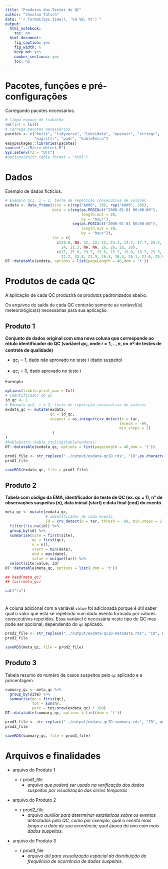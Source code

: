 ```yaml
---
title: "Produtos dos Testes de QC"
author: "Jônatan Tatsch"
date: "`r format(Sys.time(), '%d %B, %Y')`"
output:
  html_notebook:
    toc: no
  html_document:
    fig_caption: yes
    fig_width: 6
    keep_md: yes
    number_sections: yes
    toc: no
---
```


# Pacotes, funções e pré-configurações

Carregando pacotes necessários.

```r
# limpa espaço de trabalho
rm(list = ls()) 
# carrega pacotes necessários
pacotes <- c("knitr", "tidyverse", "lubridate", "openair", "stringr", 
             "magrittr", "padr", "kableExtra")
easypackages::libraries(pacotes)
source("../R/crv_detect.R")
Sys.setenv(TZ = "UTC")
#options(knitr.table.format = "html")
```

# Dados 

Exemplo de dados fictícios.

```r
# Exemplo qc1, i = 1, teste de repetição consecutiva de valores 
exdata <- data_frame(site = c(rep("A800", 20), rep("A900", 20)),
                     date = c(seq(as.POSIXct("2000-01-01 00:00:00"),
                                  length.out = 20,
                                  by = "hour"),
                              seq(as.POSIXct("2000-01-01 00:00:00"),
                                  length.out = 20,
                                  by = "hour")), 
                     tar = c(
                       c(20.6, NA, 22, 22, 22, 23.1, 14.7, 17.7, 25.4, 19.6, 23.4, 24, 
                         24, 21.3, NA, NA, 26, 26, 26, 26),
                       c(17, 25.6, 29.7, 29.6, 15.7, 19.8, 18.7, 29.3, 13.1, 22.2, 22.2, 
                         22.2, 33.8, 21.9, 16.3, 16.3, 26.1, 21.6, 25.9, 25)))
DT::datatable(exdata, options = list(pageLength = 40,dom = 't'))
```


# Produtos de cada QC 

A aplicação de cada QC produzirá os produtos padronizados abaixo.

Os arquivos de saída de cada QC conterão somente as variável(is) meteorológica(s)
necessárias para sua aplicação.

## Produto 1

 **Conjunto de dados original com uma nova coluna que corresponde ao rótulo identificador do QC (variável $qc_{i}$, onde $i=1,..,n$, $n =$ nº de testes de controle de qualidade)**
    
  - $qc_{i}=1$, dado não aprovado no teste $i$ (dado suspeito)
  
  - $qc_{i}=0$, dado aprovado no teste $i$

Exemplo

```r
options(tibble.print_max = Inf)
# identificador do qc
id_qc <- 1
# Exemplo qc2, i = 2, teste de repetição consecutiva de valores 
exdata_qc <- mutate(exdata,
                    qc = id_qc,
                    suspect = as.integer(crv_detect(x = tar, 
                                                   thresh = -99,
                                                   min.steps = 2)
                     )
)
#kableExtra::kable_styling(kable(exdata))
DT::datatable(exdata_qc, options = list(pageLength = 40,dom = 't'))
```

```r
prod1_file <- str_replace("../output/exdata-qcID.rds", "ID",as.character(id_qc))
prod1_file
```


```r
saveRDS(exdata_qc, file = prod1_file)
```


## Produto 2

**Tabela com código da EMA, identificador do teste de QC (ex. qc = 1), n° de observações suspeitas (n), data inicial (start) e data final (end) do evento.**


```r
meta_qc <- mutate(exdata_qc, 
                  # identificador de cada evento
                  id = crv_detect(x = tar, thresh = -99, min.steps = 2, numerate = TRUE)) %>%
  filter(!is.na(id)) %>%
  group_by(id) %>%
  summarise(site = first(site),
            qc = first(qc),
            n = n(),
            start = min(date), 
            end = max(date),
            value = unique(tar)) %>%
  select(site:value, id)
DT::datatable(meta_qc, options = list( dom = 't'))

## head(meta_qc)
## tail(meta_qc)
```

```r
cat("\n")
```

#
A coluna adicional com a variável `value` foi adicionada porque é útil saber qual o valor que está se repetindo num dado evento formado por valores consecutivos repetidos. Essa variável é necessária neste tipo de QC mas pode ser opcional, dependendo do `qc` aplicado.

```r
prod2_file <- str_replace("../output/exdata-qcID-metadata.rds", "ID", as.character(id_qc))
prod2_file
```

```r
saveRDS(meta_qc, file = prod2_file)
```

## Produto 3

Tabela resumo do numéro de casos suspeitos pelo `qc` aplicado e a porcentagem.

```r
summary_qc <- meta_qc %>%
  group_by(site) %>%
  summarise(qc = first(qc),
            tot = sum(n),
            perc = tot/nrow(exdata_qc) * 100)
DT::datatable(summary_qc, options = list(dom = 't'))
```

```r
prod3_file <- str_replace("../output/exdata-qcID-summary.rds", "ID", as.character(id_qc))
prod3_file
```

```r
saveRDS(summary_qc, file = prod3_file)
```

# Arquivos e finalidades

- arquivo do Produto 1

    - r prod1_file
        - *arquivo que poderá ser usado na verificação dos dados suspeitos por visualização das séries temporais*
        

- arquivo do Produto 2

    - r prod2_file
        - *arquivo auxiliar para determinar estatísticas sobre os eventos detectados pelo QC, como por exemplo, qual o evento mais longo e a data de sua ocorrência; qual época do ano com mais dados suspeitos.*

- arquivo do Produto 3

    - r prod3_file
        - *arquivo útil para visualização espacial da distribuição da frequência de ocorrência de dados suspeitos.*



